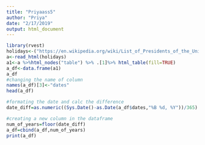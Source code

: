 ```yaml
---
title: "Priyaass5"
author: "Priya"
date: "2/17/2019"
output: html_document
---
```


```r
library(rvest)
holidays<-("https://en.wikipedia.org/wiki/List_of_Presidents_of_the_United_States_by_date_of_death")
a<-read_html(holidays)
a1<-a %>%html_nodes("table") %>% .[1]%>% html_table(fill=TRUE)
a_df<-data.frame(a1)
a_df
#changing the name of column
names(a_df)[3]<-"dates"
head(a_df)

#formating the date and calc the difference
date_diff=as.numeric((Sys.Date()-as.Date(a_df$dates,"%B %d, %Y"))/365) 

#creating a new column in the dataframe
num_of_years=floor(date_diff)
a_df=cbind(a_df,num_of_years)
print(a_df)

```
